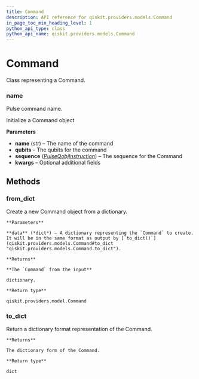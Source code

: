 ```yaml
---
title: Command
description: API reference for qiskit.providers.models.Command
in_page_toc_min_heading_level: 1
python_api_type: class
python_api_name: qiskit.providers.models.Command
---
```


# Command

<Class id="qiskit.providers.models.Command" isDedicatedPage={true} github="https://github.com/qiskit/qiskit/tree/stable/0.14/qiskit/providers/models/pulsedefaults.py" signature="Command(name, qubits=None, sequence=None, **kwargs)">
  Class representing a Command.

  ### name

  <Attribute id="qiskit.providers.models.Command.name">
    Pulse command name.
  </Attribute>

  Initialize a Command object

  **Parameters**

  *   **name** (*str*) – The name of the command
  *   **qubits** – The qubits for the command
  *   **sequence** ([*PulseQobjInstruction*](qiskit.qobj.PulseQobjInstruction "qiskit.qobj.PulseQobjInstruction")) – The sequence for the Command
  *   **kwargs** – Optional additional fields

  ## Methods

  ### from\_dict

  <Function id="qiskit.providers.models.Command.from_dict" signature="classmethod Command.from_dict(data)">
    Create a new Command object from a dictionary.

    **Parameters**

    **data** (*dict*) – A dictionary representing the `Command` to create. It will be in the same format as output by [`to_dict()`](qiskit.providers.models.Command#to_dict "qiskit.providers.models.Command.to_dict").

    **Returns**

    **The `Command` from the input**

    dictionary.

    **Return type**

    qiskit.providers.model.Command
  </Function>

  ### to\_dict

  <Function id="qiskit.providers.models.Command.to_dict" signature="Command.to_dict()">
    Return a dictionary format representation of the Command.

    **Returns**

    The dictionary form of the Command.

    **Return type**

    dict
  </Function>
</Class>

